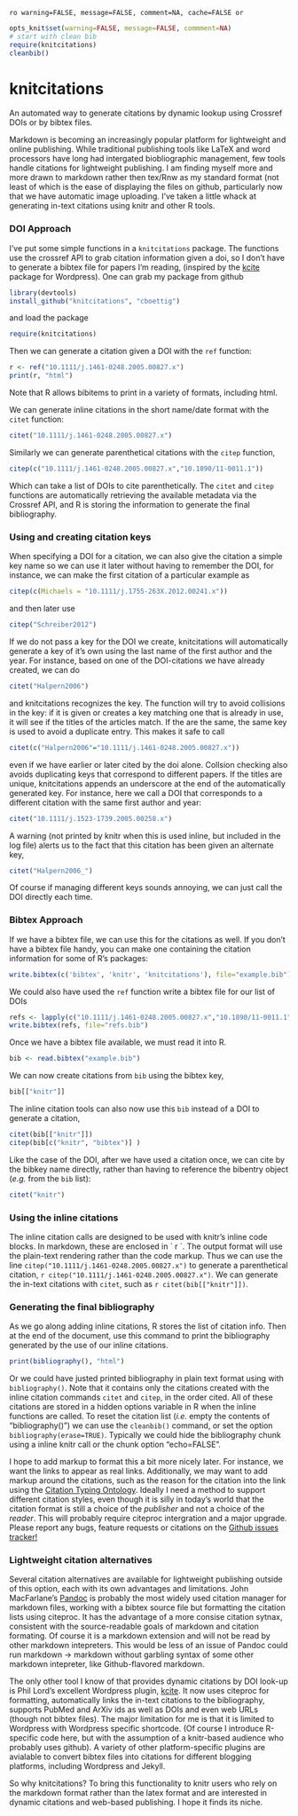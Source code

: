 `ro warning=FALSE, message=FALSE, comment=NA, cache=FALSE or`


```r
opts_knit$set(warning=FALSE, message=FALSE, commment=NA)
# start with clean bib
require(knitcitations)
cleanbib()
````


knitcitations
=============

An automated way to generate citations by dynamic lookup using Crossref DOIs or by bibtex files.


Markdown is becoming an increasingly popular platform for lightweight and online publishing.  While traditional publishing tools like LaTeX and word processors have long had intergated biobliographic management, few tools handle citations for lightweight publishing. I am finding myself more and more drawn to markdown rather then tex/Rnw as my standard format (not least of which is the ease of displaying the files on github, particularly now that we have automatic image uploading.   I've taken a little whack at generating in-text citations using knitr and other R tools. 



### DOI Approach

I've put some simple functions in a `knitcitations` package.  The functions use the crossref API to grab citation information given a doi, so I don't have to generate a bibtex file for papers I'm reading, (inspired by the [kcite](http://wordpress.org/extend/plugins/kcite/) package for Wordpress).  One can grab my package from github
```r
library(devtools)
install_github("knitcitations", "cboettig")
````

and load the package
```r
require(knitcitations)
````

Then we can generate a citation given a DOI with the `ref` function:

```r
r <- ref("10.1111/j.1461-0248.2005.00827.x")
print(r, "html")
````

Note that R allows bibitems to print in a variety of formats, including html.  

We can generate inline citations in the short name/date format with the `citet` function:

```r
citet("10.1111/j.1461-0248.2005.00827.x")
````

Similarly we can generate parenthetical citations with the `citep` function, 

```r
citep(c("10.1111/j.1461-0248.2005.00827.x","10.1890/11-0011.1"))
````

Which can take a list of DOIs to cite parenthetically.  The `citet` and `citep` functions are automatically retrieving the available metadata via the Crossref API, and R is storing the information to generate the final bibliography.  

### Using and creating citation keys 

When specifying a DOI for a citation, we can also give the citation a simple key name so we can use it later without having to remember the DOI, for instance, we can make the first citation of a particular example as

```r
citep(c(Michaels = "10.1111/j.1755-263X.2012.00241.x"))
````

and then later use 

```r
citep("Schreiber2012")
````


If we do not pass a key for the DOI we create, knitcitations will automatically generate a key of it's own using the last name of the first author and the year.  For instance, based on one of the DOI-citations we have already created, we can do

```r
citet("Halpern2006")
````

and knitcitations recognizes the key. The function will try to avoid collisions in the key: if it is given or creates a key matching one that is already in use, it will see if the titles of the articles match.  If the are the same, the same key is used to avoid a duplicate entry. This makes it safe to call

```r
citet(c("Halpern2006"="10.1111/j.1461-0248.2005.00827.x"))
````

even if we have earlier or later cited by the doi alone.  Collsion checking also avoids duplicating keys that correspond to different papers.  If the titles are unique, knitcitations appends an underscore at the end of the automatically generated key.  For instance, here we call a DOI that corresponds to a different citation with the same first author and year:

```r
citet("10.1111/j.1523-1739.2005.00258.x")
````

 A warning (not printed by knitr when this is used inline, but included in the log file) alerts us to the fact that this citation has been given an alternate key,

```r
citet("Halpern2006_")
````

Of course if managing different keys sounds annoying, we can just call the DOI directly each time.  


### Bibtex Approach

If we have a bibtex file, we can use this for the citations as well.  If you don't have a bibtex file handy, you can make one containing the citation information for some of R's packages: 

```r
write.bibtex(c('bibtex', 'knitr', 'knitcitations'), file="example.bib")
````

We could also have used the `ref` function write a bibtex file for our list of DOIs

```r
refs <- lapply(c("10.1111/j.1461-0248.2005.00827.x","10.1890/11-0011.1"), ref)
write.bibtex(refs, file="refs.bib")
```


Once we have a bibtex file available, we must read it into R.   

```r
bib <- read.bibtex("example.bib")
````

We can now create citations from `bib` using the bibtex key,

```r
bib[["knitr"]]
````

The inline citation tools can also now use this `bib` instead of a DOI to generate a citation,

```r
citet(bib[["knitr"]])
citep(bib[c("knitr", "bibtex")] )
````

Like the case of the DOI, after we have used a citation once, we can cite by the bibkey name directly, rather than having to reference the bibentry object (_e.g._ from the `bib` list):

```r
citet("knitr")
````


### Using the inline citations 

The inline citation calls are designed to be used with knitr's inline code blocks.  In markdown, these are enclosed in \` r \`.  The output format will use the plain-text rendering rather than the code markup.  Thus we can use the line `citep("10.1111/j.1461-0248.2005.00827.x")` to generate a parenthetical citation, `r citep("10.1111/j.1461-0248.2005.00827.x")`. We can generate the in-text citations with `citet`, such as `r citet(bib[["knitr"]])`.  



### Generating the final bibliography
As we go along adding inline citations, R stores the list of citation info.  Then at the end of the document, use this command to print the bibliography generated by the use of our inline citations. 

```r
print(bibliography(), "html")
````

Or we could have justed printed bibliography in plain text format using with `bibliography()`.  Note that it contains only the citations created with the inline citation commands `citet` and `citep`, in the order cited.  All of these citations are stored in a hidden options variable in R when the inline functions are called.  To reset the citation list (_i.e._ empty the contents of "bibliography()") we can use the `cleanbib()` command, or set the option `bibliography(erase=TRUE)`.  Typically we could hide the bibliography chunk using a inline knitr call or the chunk option "echo=FALSE".   


I hope to add markup to format this a bit more nicely later. For instance, we want the links to appear as real links.  Additionally, we may want to add markup around the citations, such as the reason for the citation into the link using the [Citation Typing Ontology](http://speroni.web.cs.unibo.it/cgi-bin/lode/req.py?req=http:/purl.org/spar/cito). Ideally I need a method to support different citation styles, even though it is silly in today's world that the citation format is still a choice of the *publisher* and not a choice of the *reader*.  This will probably require citeproc intergration and a major upgrade.  Please report any bugs, feature requests or citations on the [Github issues tracker!](https://github.com/cboettig/knitcitations/issues)



### Lightweight citation alternatives

Several citation alternatives are available for lightweight publishing outside of this option, each with its own advantages and limitations.  John MacFarlane's [Pandoc](http://johnmacfarlane.net/pandoc/) is probably the most widely used citation manager for markdown files, working with a bibtex source file but formatting the citation lists using citeproc.  It has the advantage of a more consise citation sytnax, consistent with the source-readable goals of markdown and citation formating.  Of course it is a markdown extension and will not be read by other markdown intepreters.  This would be less of an issue of Pandoc could run markdown -> markdown without garbling syntax of some other markdown intepreter, like Github-flavored markdown. 

The only other tool I know of that provides dynamic citations by DOI look-up is Phil Lord's excellent Wordpress plugin, [kcite](http://wordpress.org/extend/plugins/kcite/).  It now uses citeproc for formatting, automatically links the in-text citations to the bibliography, supports PubMed and ArXiv ids as well as DOIs and even web URLs (though not bibtex files).  The major limitation for me is that it is limited to Wordpress with Wordpress specific shortcode.  (Of course I introduce R-specific code here, but with the assumption of a knitr-based audience who probably uses github).  A variety of other platform-specific plugins are avialable to convert bibtex files into citations
for different blogging platforms, including Wordpress and Jekyll.  

So why knitcitations?   To bring this functionality to knitr users who rely on the markdown format rather than the latex format and are interested in dynamic citations and web-based publishing.  I hope it finds its niche.  

